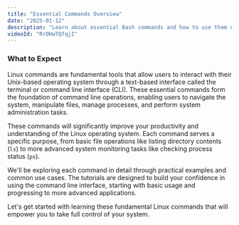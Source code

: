 ```yaml
---
title: "Essential Commands Overview"
date: "2025-01-12"
description: "Learn about essential Bash commands and how to use them effectively."
videoId: "RrOHwTQfqjI"
---
```


### What to Expect

Linux commands are fundamental tools that allow users to interact with their Unix-based operating system through a text-based interface called the terminal or command line interface (CLI). These essential commands form the foundation of command line operations, enabling users to navigate the system, manipulate files, manage processes, and perform system administration tasks.

These commands will significantly improve your productivity and understanding of the Linux operating system. Each command serves a specific purpose, from basic file operations like listing directory contents (`ls`) to more advanced system monitoring tasks like checking process status (`ps`).

We'll be exploring each command in detail through practical examples and common use cases. The tutorials are designed to build your confidence in using the command line interface, starting with basic usage and progressing to more advanced applications.

Let's get started with learning these fundamental Linux commands that will empower you to take full control of your system.